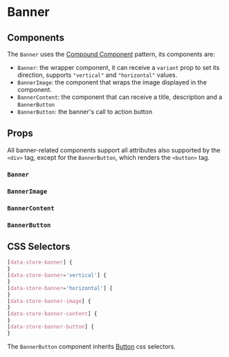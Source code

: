 

# Banner

<Canvas>
  <Story id="molecules-banner--banner" />
</Canvas>

## Components

The `Banner` uses the [Compound Component](https://kentcdodds.com/blog/compound-components-with-react-hooks) pattern, its components are:

- `Banner`: the wrapper component, it can receive a `variant` prop to set its direction, supports `"vertical"` and `"horizontal"` values.
- `BannerImage`: the component that wraps the image displayed in the component.
- `BannerContent`: the component that can receive a title, description and a `BannerButton`
- `BannerButton`: the banner's call to action button

## Props

All banner-related components support all attributes also supported by the `<div>` tag, except for the `BannerButton`, which renders the `<button>` tag.

### `Banner`

<ArgsTable of={Banner} />

### `BannerImage`

<ArgsTable of={BannerImage} />

### `BannerContent`

<ArgsTable of={BannerContent} />

### `BannerButton`

<ArgsTable of={BannerButton} />

## CSS Selectors

```css
[data-store-banner] {
}
[data-store-banner='vertical'] {
}
[data-store-banner='horizontal'] {
}
[data-store-banner-image] {
}
[data-store-banner-content] {
}
[data-store-banner-button] {
}
```

The `BannerButton` component inherits [Button](?path=/docs/atoms-button--button#css-selectors) css selectors.
